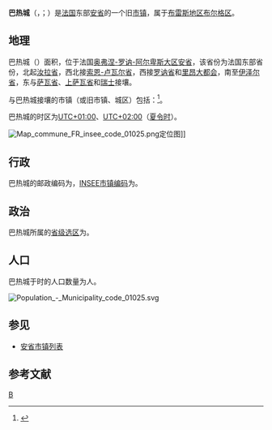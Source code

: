{{地图误译/机翻误译-法语|issue=巴热拉维耶}}
{{noteTA|G1=法国地名}}
{{Infobox French former commune
|name                    = 巴热城
|native name             = Bagé-la-Ville
|arrondissement          = [[布雷斯地区布尔格区|布雷斯地区布尔格区]]
}}
'''巴热城'''（{{lang-fr|Bagé-la-Ville}}，{{IPA-fr|baʒe la vil}}；{{lang-frp|Bâgiê-la-Vela}}）是[[法国|法国]]东部[[安省_(法國)|安省]]的一个旧[[市镇_(法国)|市镇]]，属于[[布雷斯地区布尔格区|布雷斯地区布尔格区]]。

== 地理 ==
巴热城（{{wikidata|property|linked|P625}}）面积{{wikidata|properties|P2046}}，位于法国[[奥弗涅-罗讷-阿尔卑斯大区|奥弗涅-罗讷-阿尔卑斯大区]][[安省_(法國)|安省]]，该省份为法国东部省份，北起[[汝拉省|汝拉省]]，西北接[[索恩-卢瓦尔省|索恩-卢瓦尔省]]，西接[[罗讷省|罗讷省]]和[[里昂大都会|里昂大都会]]，南至[[伊泽尔省|伊泽尔省]]，东与[[萨瓦省|萨瓦省]]、[[上萨瓦省|上萨瓦省]]和[[瑞士|瑞士]]接壤。

与巴热城接壤的市镇（或旧市镇、城区）包括：{{Wikidata|properties|linked|P47}}<ref name="geo">{{Cite web|url=https://www.geoportail.gouv.fr/carte|title=Carte|accessdate=2020-03-22|author=Géoportail|language=fr|publisher=Géoportail|archive-date=2017-01-29|archive-url=https://web.archive.org/web/20170129154129/https://www.geoportail.gouv.fr/carte/|dead-url=no}}</ref>。

巴热城的时区为[[UTC+01:00|UTC+01:00]]、[[UTC+02:00|UTC+02:00]]（[[夏时制|夏令时]]）。

[[File:Map_commune_FR_insee_code_01025.png|thumb]]定位图]]{{Clear|left}}
== 行政 ==
巴热城的邮政编码为{{wikidata|properties|P281}}，[[法国国家统计与经济研究所|INSEE市镇编码]]为{{wikidata|properties|P374}}。

== 政治 ==
巴热城所属的[[縣_(法國)|省级选区]]为{{WikidataLink|{{wikidata|properties|raw|best||P7938}}}}。

== 人口 ==
巴热城于{{wikidata|qualifier|P1082|P585}}时的人口数量为{{wikidata|property|raw|P1082}}人。

[[File:Population_-_Municipality_code_01025.svg|thumb]]{{Clear|left}}
==参见==
*[[安省市镇列表|安省市镇列表]]

== 参考文献 ==
{{reflist}}

[[Category:安省旧市镇|B]]